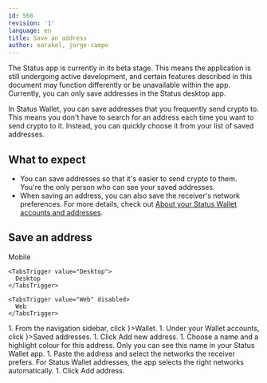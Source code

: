 ```yaml
---
id: 566
revision: '1'
language: en
title: Save an address
author: earakel, jorge-campo
---
```


<Admonition type="beta" status="Status app is currently in beta stage">
  The Status app is currently in its beta stage. This means the application is still undergoing active development, and certain features described in this document may function differently or be unavailable within the app.
</Admonition>

<Admonition type="info">
  Currently, you can only save addresses in the Status desktop app.
</Admonition>

In Status Wallet, you can save addresses that you frequently send crypto to. This means you don't have to search for an address each time you want to send crypto to it. Instead, you can quickly choose it from your list of saved addresses.

## What to expect

- You can save addresses so that it's easier to send crypto to them. You're the only person who can see your saved addresses.
- When saving an address, you can also save the receiver's network preferences. For more details, check out [About your Status Wallet accounts and addresses](./about-your-status-wallet-accounts-and-addresses.mdx).

## Save an address

<Tabs defaultValue="Desktop">
  <TabsList size={32}>
    <TabsTrigger value="Mobile" disabled>
      Mobile
    </TabsTrigger>

    <TabsTrigger value="Desktop">
      Desktop
    </TabsTrigger>

    <TabsTrigger value="Web" disabled>
      Web
    </TabsTrigger>
  </TabsList>

  <TabsContent value="Desktop">
    1. From the navigation sidebar, click <ContextTag icon={<WalletDesktopIcon />}>Wallet</ContextTag>.
    1. Under your Wallet accounts, click <ContextTag icon={<AddressDesktopIcon />}>Saved addresses</ContextTag>.
    1. Click <ContextTag>Add new address</ContextTag>.
    1. Choose a name and a highlight colour for this address. Only you can see this name in your Status Wallet app.
    1. Paste the address and select the networks the receiver prefers. For Status Wallet addresses, the app selects the right networks automatically.
    1. Click <ContextTag>Add address</ContextTag>.
  </TabsContent>
</Tabs>
